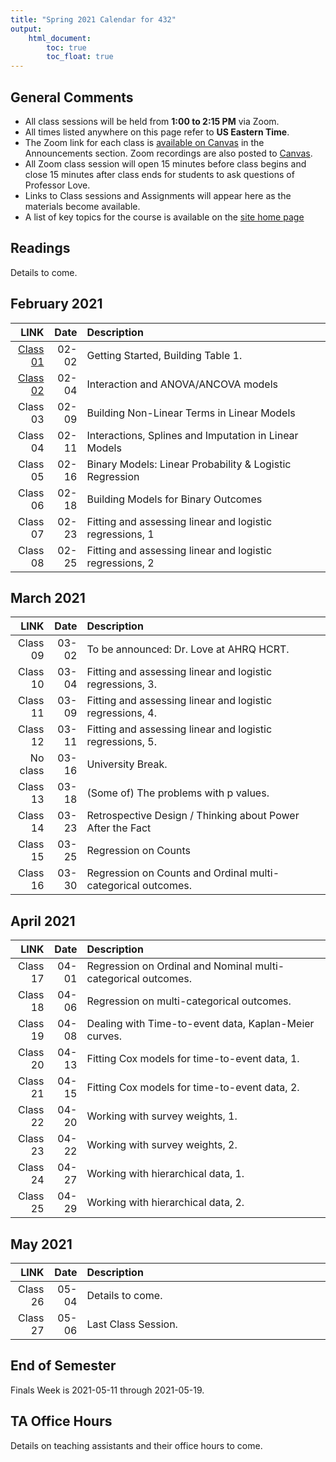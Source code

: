 ```yaml
---
title: "Spring 2021 Calendar for 432"
output: 
    html_document:
        toc: true
        toc_float: true
---
```


## General Comments {-}

- All class sessions will be held from **1:00 to 2:15 PM** via Zoom. 
- All times listed anywhere on this page refer to **US Eastern Time**.
- The Zoom link for each class is [available on Canvas](https://canvas.case.edu) in the Announcements section. Zoom recordings are also posted to [Canvas](https://canvas.case.edu).
- All Zoom class session will open 15 minutes before class begins and close 15 minutes after class ends for students to ask questions of Professor Love.
- Links to Class sessions and Assignments will appear here as the materials become available.
- A list of key topics for the course is available on the [site home page](index.html)

## Readings

Details to come.

## February 2021

LINK | Date | Description
--------: | -------: | :-------------------------------------------------------
[Class 01](https://github.com/THOMASELOVE/432-2021/tree/master/classes/class01) | 02-02 | Getting Started, Building Table 1.
[Class 02](https://github.com/THOMASELOVE/432-2021/tree/master/classes/class02) | 02-04 | Interaction and ANOVA/ANCOVA models
Class 03 | 02-09 | Building Non-Linear Terms in Linear Models
Class 04 | 02-11 | Interactions, Splines and Imputation in Linear Models
Class 05 | 02-16 | Binary Models: Linear Probability & Logistic Regression
Class 06 | 02-18 | Building Models for Binary Outcomes
Class 07 | 02-23 | Fitting and assessing linear and logistic regressions, 1
Class 08 | 02-25 | Fitting and assessing linear and logistic regressions, 2

## March 2021

LINK | Date | Description
--------: | -------: | :-------------------------------------------------------
Class 09 | 03-02 | To be announced: Dr. Love at AHRQ HCRT.
Class 10 | 03-04 | Fitting and assessing linear and logistic regressions, 3.
Class 11 | 03-09 | Fitting and assessing linear and logistic regressions, 4.
Class 12 | 03-11 | Fitting and assessing linear and logistic regressions, 5.
No class | 03-16 | University Break.
Class 13 | 03-18 | (Some of) The problems with p values.
Class 14 | 03-23 | Retrospective Design / Thinking about Power After the Fact
Class 15 | 03-25 | Regression on Counts
Class 16 | 03-30 | Regression on Counts and Ordinal multi-categorical outcomes.

## April 2021

LINK | Date | Description
--------: | -------: | :-------------------------------------------------------
Class 17 | 04-01 | Regression on Ordinal and Nominal multi-categorical outcomes.
Class 18 | 04-06 | Regression on multi-categorical outcomes.
Class 19 | 04-08 | Dealing with Time-to-event data, Kaplan-Meier curves.
Class 20 | 04-13 | Fitting Cox models for time-to-event data, 1.
Class 21 | 04-15 | Fitting Cox models for time-to-event data, 2.
Class 22 | 04-20 | Working with survey weights, 1.
Class 23 | 04-22 | Working with survey weights, 2.
Class 24 | 04-27 | Working with hierarchical data, 1.
Class 25 | 04-29 | Working with hierarchical data, 2.

## May 2021

LINK | Date | Description
--------: | -------: | :-------------------------------------------------------
Class 26 | 05-04 | Details to come.
Class 27 | 05-06 | Last Class Session.

## End of Semester

Finals Week is 2021-05-11 through 2021-05-19. 

## TA Office Hours

Details on teaching assistants and their office hours to come.

